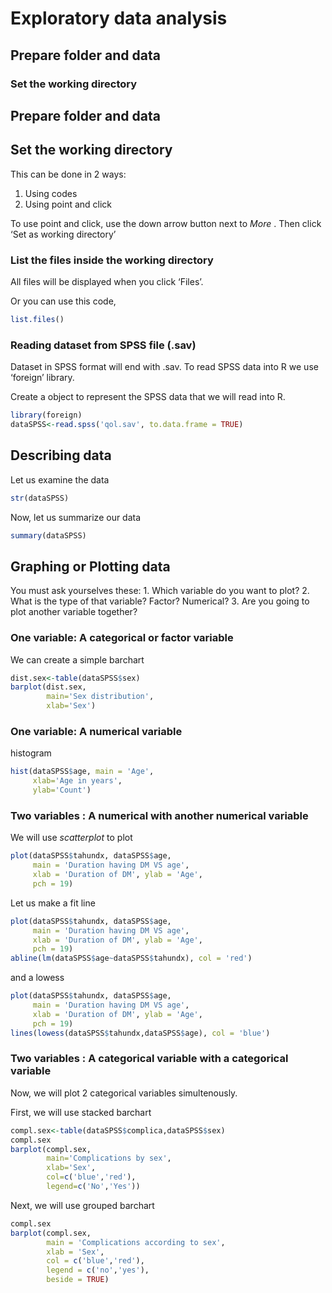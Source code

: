 # Exploratory data analysis


## Prepare folder and data

### Set the working directory

## Prepare folder and data

## Set the working directory

This can be done in 2 ways:

1. Using codes
2. Using point and click


To use point and click, use the down arrow button next to *More* . Then click 'Set as working directory'

### List the files inside the working directory

All files will be displayed when you click 'Files'.

Or you can use this code,

```r
list.files()
```

### Reading dataset from SPSS file (.sav) 

Dataset in SPSS format will end with .sav. To read SPSS data into R we use 'foreign' library. 

Create a object to represent the SPSS data that we will read into R.  

```r
library(foreign)
dataSPSS<-read.spss('qol.sav', to.data.frame = TRUE)
```


## Describing data

Let us examine the data

```r
str(dataSPSS)
```

Now, let us summarize our data

```r
summary(dataSPSS)
```

## Graphing or Plotting data

You must ask yourselves these:
1.  Which variable do you want to plot?
2.  What is the type of that variable? Factor? Numerical?
3.  Are you going to plot another variable together?

### One variable: A categorical or factor variable

We can create a simple barchart

```r
dist.sex<-table(dataSPSS$sex)
barplot(dist.sex,
        main='Sex distribution',
        xlab='Sex')
```


### One variable: A numerical variable

histogram

```r
hist(dataSPSS$age, main = 'Age',
     xlab='Age in years',
     ylab='Count')
```

### Two variables : A numerical with another numerical variable

We will use *scatterplot* to plot 

```r
plot(dataSPSS$tahundx, dataSPSS$age,
     main = 'Duration having DM VS age',
     xlab = 'Duration of DM', ylab = 'Age',
     pch = 19)
```

Let us make a fit line

```r
plot(dataSPSS$tahundx, dataSPSS$age,
     main = 'Duration having DM VS age',
     xlab = 'Duration of DM', ylab = 'Age',
     pch = 19)
abline(lm(dataSPSS$age~dataSPSS$tahundx), col = 'red')
```

and a lowess 

```r
plot(dataSPSS$tahundx, dataSPSS$age,
     main = 'Duration having DM VS age',
     xlab = 'Duration of DM', ylab = 'Age',
     pch = 19)
lines(lowess(dataSPSS$tahundx,dataSPSS$age), col = 'blue')
```

### Two variables : A categorical variable with a categorical variable

Now, we will plot 2 categorical variables simultenously.

First, we will use stacked barchart

```r
compl.sex<-table(dataSPSS$complica,dataSPSS$sex)
compl.sex
barplot(compl.sex,
        main='Complications by sex',
        xlab='Sex',
        col=c('blue','red'),
        legend=c('No','Yes'))
```

Next, we will use grouped barchart

```r
compl.sex
barplot(compl.sex,
        main = 'Complications according to sex',
        xlab = 'Sex',
        col = c('blue','red'),
        legend = c('no','yes'),
        beside = TRUE)
```



